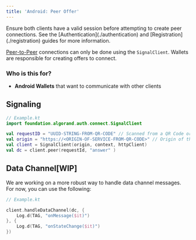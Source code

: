 ```yaml
---
title: 'Android: Peer Offer'
---
```


<Aside type="caution">
  Ensure both clients have a valid session before attempting to create peer connections.
  See the [Authentication](./authentication) and [Registration](./registration) guides for more information.
</Aside>

[Peer-to-Peer](/guides/concepts/#peer-to-peer) connections can only be done using the `SignalClient`.
Wallets are responsible for creating offers to connect.

### Who is this for?

- **Android Wallets** that want to communicate with other clients

## Signaling

```kotlin
// Example.kt
import foundation.algorand.auth.connect.SignalClient

val requestID = "UUID-STRING-FROM-QR-CODE" // Scanned from a QR Code or Deep Link
val origin = "https://<ORIGIN-OF-SERVICE-FROM-QR-CODE>" // Origin of the service
val client = SignalClient(origin, context, httpClient)
val dc = client.peer(requestId, "answer" )
```

## Data Channel[WIP]

We are working on a more robust way to handle data channel messages. For now, you can use the following:

```kotlin
// Example.kt

client.handleDataChannel(dc, {
    Log.d(TAG, "onMessage($it)")
}, {
    Log.d(TAG, "onStateChange($it)")
})
```
